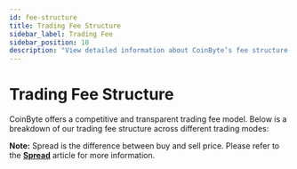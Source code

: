 ```yaml
---
id: fee-structure
title: Trading Fee Structure
sidebar_label: Trading Fee
sidebar_position: 10
description: "View detailed information about CoinByte’s fee structure for Spot Market, Instant Buy, Sell."
---
```



# **Trading Fee Structure**

CoinByte offers a competitive and transparent trading fee model. Below is a breakdown of our trading fee structure across different trading modes:

<FeeTable />

<InfoBox>
<strong>Note:</strong> Spread is the difference between buy and sell price. Please refer to the <a href="/docs/trading/FAQ/spread"><strong>Spread</strong></a> article for more information.
</InfoBox>

<RelatedArticles category="user-guide" />

